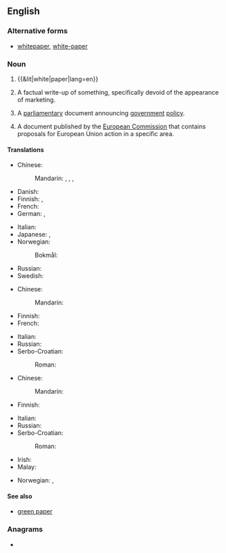 {{also|whitepaper}}
==English==
{{wikipedia}}

===Alternative forms===
* [[whitepaper]], [[white-paper]]

===Noun===
{{en-noun}}

# {{&lit|white|paper|lang=en}}
# {{lb|en|management|marketing}} A factual write-up of something, specifically devoid of the appearance of marketing.
# {{lb|en|British|Ireland|European Union|government|politics}} A [[parliamentary]] document announcing [[government]] [[policy]].
# {{lb|en|European Union}} A document published by the [[European Commission]] that contains proposals for European Union action in a specific area.

====Translations====
{{trans-top|marketing document}}
* Chinese:
*: Mandarin: {{t+|cmn|白皮書}}, {{t+|cmn|白皮书|tr=báipíshū}}, {{t+|cmn|白紙}}, {{t+|cmn|白纸|tr=báizhǐ}}
* Danish: {{t|da|hvidbog|c}}
* Finnish: {{t|fi|valkoinen kirja}}, {{t|fi|white paper}}
* French: {{t+|fr|livre blanc|m}}
* German: {{t+|de|Weißbuch|n}}, {{t|de|Whitepaper|m}}
{{trans-mid}}
* Italian: {{t|it|libro bianco|m}}
* Japanese: {{t|ja|白書|tr=はくしょ, hakusho}}, {{t|ja|ホワイトペーパー|tr=howaitopēpā}}
* Norwegian:
*: Bokmål: {{t|nb|hvitbok}}
* Russian: {{t|ru|бе́лая кни́га|f}}
* Swedish: {{t+|sv|vitbok}}
{{trans-bottom}}

{{trans-top|parliamentary document}}
* Chinese:
*: Mandarin: {{t-needed|cmn}}
* Finnish: {{t|fi|valkoinen kirja}}
* French: {{t+|fr|livre blanc|m}}
{{trans-mid}}
* Italian: {{t|it|libro bianco|m}}
* Russian: {{t|ru|бе́лая кни́га|f}}
* Serbo-Croatian:
*: Roman: {{t|sh|bijela knjiga|f}}
{{trans-bottom}}

{{trans-top|EU document}}
* Chinese:
*: Mandarin: {{t-needed|cmn}}
* Finnish: {{t|fi|valkoinen kirja}}
{{trans-mid}}
* Italian: {{t|it|libro bianco|m}}
* Russian: {{t|ru|бе́лая кни́га|f}}
* Serbo-Croatian:
*: Roman: {{t|sh|bijela knjiga|f}}
{{trans-bottom}}

{{checktrans-top}}
* Irish: {{t-check|ga|páipéar bán|m}}
* Malay: {{t-check|ms|kertas putih}}
{{trans-mid}}
* Norwegian: {{t-check|no|stortingsmelding|f}}, {{t-check|no|stortingsmelding|f}}
{{trans-bottom}}

====See also====
* [[green paper]]

===Anagrams===
* {{anagrams|en|a=aeehipprtw|paperwhite}}